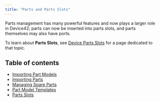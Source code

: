 ```yaml
---
title: "Parts and Parts Slots"
---
```


Parts management has many powerful features and now plays a larger role in Device42; parts can now be inserted into parts slots, and parts themselves may also have ports. 

To learn about **Parts Slots**, see [Device Parts Slots](infrastructure-management/devices/device-parts-slots.md) for a page dedicated to that topic.

## Table of contents

- [Importing Part Models](infrastructure-management/parts-and-parts-slots/importing-part-models.md)
- [Importing Parts](infrastructure-management/parts-and-parts-slots/importing-parts.md)
- [Managing Spare Parts](infrastructure-management/parts-and-parts-slots/managing-spare-parts.md)
- [Part Model Templates](infrastructure-management/parts-and-parts-slots/part-model-templates.md)
- [Parts Slots](infrastructure-management/parts-and-parts-slots/parts-slots.md)
